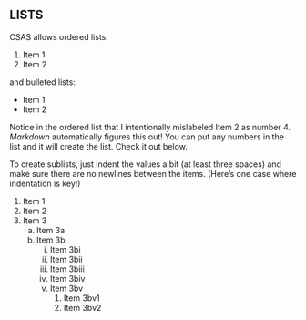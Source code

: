 ## LISTS
CSAS allows ordered lists:

  1. Item 1
4. Item 2

and bulleted lists:

  - Item 1
- Item 2

Notice in the ordered list that I intentionally mislabeled Item 2 as number 4.  _Markdown_ automatically figures this out! You can put any numbers in the list and it will create the list. Check it out below.

To create sublists, just indent the values a bit (at least three spaces) and make sure there are no newlines between the items. (Here's one case where indentation is key!)

1. Item 1
1. Item 2
1. Item 3
   a. Item 3a
   a. Item 3b
      i. Item 3bi
      i. Item 3bii
      i. Item 3biii
      i. Item 3biv
      i. Item 3bv
         1. Item 3bv1
         1. Item 3bv2